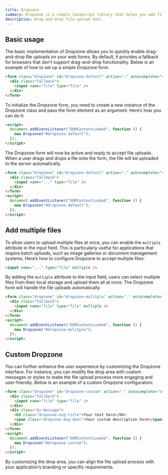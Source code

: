 ```yaml
---
title: Dropzone
summary: Dropzone is a simple JavaScript library that helps you add file drag and drop functionality to your web forms. It is one of the most popular drag and drop libraries on the web and is used by millions of people.
description: Drag-and-drop file upload tool.
---
```


## Basic usage

The basic implementation of Dropzone allows you to quickly enable drag-and-drop file uploads on your web forms. By default, it provides a fallback for browsers that don’t support drag-and-drop functionality. Below is an example of how to set up a simple Dropzone form.

```html
<form class="dropzone" id="dropzone-default" action="." autocomplete="off" novalidate>
  <div class="fallback">
    <input name="file" type="file" />
  </div>
</form>
```

To initialize the Dropzone form, you need to create a new instance of the Dropzone class and pass the form element as an argument. Here’s how you can do it:

```html
<script>
  document.addEventListener("DOMContentLoaded", function () {
    new Dropzone("#dropzone-default");
  });
</script>
```

The Dropzone form will now be active and ready to accept file uploads. When a user drags and drops a file onto the form, the file will be uploaded to the server automatically.

```html example vendors height="240px" libs="dropzone"
<form class="dropzone" id="dropzone-default" action="." autocomplete="off" novalidate>
  <div class="fallback">
    <input name="..." type="file" />
  </div>
</form>
<script>
  document.addEventListener("DOMContentLoaded", function () {
    new Dropzone("#dropzone-default");
  });
</script>
```

## Add multiple files

To allow users to upload multiple files at once, you can enable the `multiple` attribute in the input field. This is particularly useful for applications that require batch uploads, such as image galleries or document management systems. Here’s how to configure Dropzone to accept multiple files:

```html
<input name="..." type="file" multiple />
```

By adding the `multiple` attribute to the input field, users can select multiple files from their local storage and upload them all at once. The Dropzone form will handle the file uploads automatically.

```html example vendors height="240px" libs="dropzone"
<form class="dropzone" id="dropzone-mulitple" action="." autocomplete="off" novalidate>
  <div class="fallback">
    <input name="file" type="file" multiple />
  </div>
</form>
<script>
  document.addEventListener("DOMContentLoaded", function () {
    new Dropzone("#dropzone-mulitple");
  });
</script>
```

## Custom Dropzone

You can further enhance the user experience by customizing the Dropzone interface. For instance, you can modify the drop area with custom messages or styles to make the file upload process more engaging and user-friendly. Below is an example of a custom Dropzone configuration:

```html example vendors height="240px" libs="dropzone"
<form class="dropzone" id="dropzone-custom" action="." autocomplete="off" novalidate>
  <div class="fallback">
    <input name="file" type="file" />
  </div>
  <div class="dz-message">
    <h3 class="dropzone-msg-title">Your text here</h3>
    <span class="dropzone-msg-desc">Your custom description here</span>
  </div>
</form>
<script>
  document.addEventListener("DOMContentLoaded", function () {
    new Dropzone("#dropzone-custom");
  });
</script>
```

By customizing the drop area, you can align the file upload process with your application’s branding or specific requirements.